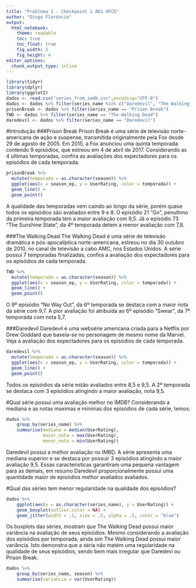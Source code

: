 ```yaml
---
title: "Problema 1 - Checkpoint 1 AD1 UFCG"
author: "Diogo Florêncio"
output:
  html_notebook:
    theme: readable
    toc: true
    toc_float: true
    fig_width: 5
    fig_height: 4
editor_options: 
  chunk_output_type: inline
---
```

```r
library(tidyr)
library(dplyr)
library(ggplot2)
dados <- read.csv("series_from_imdb.csv",encoding="UTF-8")
dados <- dados %>% filter(series_name %in% c("Daredevil", "The Walking Dead", "Prison Break"))
prisonBreak <- dados %>% filter(series_name == "Prison Break")
TWD <- dados %>% filter(series_name == "The Walking Dead")
daredevil <- dados %>% filter(series_name == "Daredevil")
```
#Introdução
###Prison Break
Prison Break é uma série de televisão norte-americana de ação e suspense, transmitida originalmente pela Fox desde 29 de agosto de 2005. Em 2015, a Fox anunciou uma quinta temporada contendo 9 episódios, que estreou em 4 de abril de 2017. 
Considerando as 4 ultimas temporadas, confira as avaliações dos expectadores para os episódios de cada temporada. 
```r
prisonBreak %>% 
  mutate(temporada = as.character(season)) %>% 
  ggplot(aes(x = season_ep, y = UserRating, color = temporada)) + 
  geom_line() + 
  geom_point()
```
A qualidade das temporadas vem caindo ao longo da série, porém quase todos os episódios são avaliados entre 9 e 8. O episódio 21 "Go", penultimo da primeira temporada tem a maior avaliação com 9,5. Já o episódio 73 "The Sunshine State", da 4º temporada detem a menor avaliação com 7,8.  

###The Walking Dead
The Walking Dead é uma série de televisão dramática e pós-apocalíptica norte-americana, estreou no dia 30 outubro de 2010, no canal de televisão a cabo AMC, nos Estados Unidos. A série possui 7 temporadas finalizadas, confira a avaliação dos expectadores para os episódios de cada temporada. 
```r
TWD %>% 
  mutate(temporada = as.character(season)) %>% 
  ggplot(aes(x = season_ep, y = UserRating, color = temporada)) + 
  geom_line() + 
  geom_point()
```
O 9º episódio "No Way Out", da 6º temporada se destaca com a maior nota da série com 9,7. A pior avaliação foi atribuida ao 6º episódio "Swear", da 7º temporada com nota 5,7. 

###Daredevil
Daredevil é uma websérie americana criada para a Netflix por Drew Goddard que baseia-se no personagem de mesmo nome da Marvel. Veja a avaliação dos expectadores para os episódios de cada temporada. 
```r
daredevil %>% 
  mutate(temporada = as.character(season)) %>% 
  ggplot(aes(x = season_ep, y = UserRating, color = temporada)) + 
  geom_line() + 
  geom_point()
```
Todos os episódios da série estão avaliados entre 8,5 e 9,5. A 2º temporada se destaca com 3 episódios atingindo a maior avaliação, nota 9,5.

#Qual série possui uma avaliação melhor no IMDB?
Considerando a mediana e as notas maximas e mínimas dos episódios de cada série, temos:
```r
dados %>% 
    group_by(series_name) %>% 
    summarise(mediana = median(UserRating),
              maior_nota = max(UserRating),
              menor_nota = min(UserRating))

```
Daredevil possui a melhor avaliação no IMBD. A série apresenta uma mediana superior e se destaca por possuir 3 episódios atingindo a maior avaliação 9,5. Essas caracteristicas garantiram uma pequena vantagem para as demais, em resumo Daredevil proporcionalmente possui uma quantidade maior de episódios melhor avaliados avaliados.

#Qual das séries tem menor regularidade na qualidade dos episódios?
```r
dados %>% 
    ggplot(aes(x = as.character(series_name), y = UserRating)) + 
    geom_boxplot(outlier.color = NA) +   
    geom_jitter(width = .1, size = .5, alpha = .5, color = "blue")
```
Os boxplots das séries, mostram que The Walking Dead possui maior variância na avaliação de seus episódios. Mesmo considerando a avaliação dos epísódios por temporada, ainda sim The Walking Dead possui maior variância. Isto demonstra que a séria não matém uma regularidade na qualidade de seus episódios, sendo bem mais irregular que Daredevi ou Prison Break. 
```r
dados %>% 
    group_by(series_name, season) %>% 
    summarise(variancia = var(UserRating))
```
